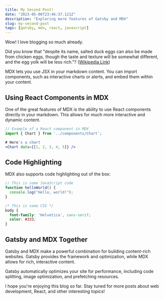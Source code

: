 ```yaml
---
title: My Second Post!
date: "2023-05-06T23:46:37.121Z"
description: "Exploring more features of Gatsby and MDX"
slug: my-second-post
tags: [gatsby, mdx, react, javascript]
---
```


Wow! I love blogging so much already.

Did you know that "despite its name, salted duck eggs can also be made from
chicken eggs, though the taste and texture will be somewhat different, and the
egg yolk will be less rich."?
([Wikipedia Link](https://en.wikipedia.org/wiki/Salted_duck_egg))

<Panel type="info" title="MDX Features">
  MDX lets you use JSX in your markdown content. You can import components, such as interactive charts or alerts, and embed them within your content.
</Panel>

## Using React Components in MDX

One of the great features of MDX is the ability to use React components directly in your markdown. This allows for much more interactive and dynamic content.

```jsx
// Example of a React component in MDX
import { Chart } from '../components/Chart';

# Here's a chart
<Chart data={[1, 2, 3, 4, 5]} />
```

## Code Highlighting

MDX also supports code highlighting out of the box:

```javascript
// This is some JavaScript code
function helloWorld() {
  console.log("Hello, world!");
}
```

```css
/* This is some CSS */
body {
  font-family: 'Helvetica', sans-serif;
  color: #333;
}
```

## Gatsby and MDX Together

Gatsby and MDX make a powerful combination for building content-rich websites. Gatsby provides the framework and optimization, while MDX allows for rich, interactive content.

<Panel type="success" title="Performance Tip">
  Gatsby automatically optimizes your site for performance, including code splitting, image optimization, and prefetching resources.
</Panel>

I hope you're enjoying this blog so far. Stay tuned for more posts about web development, React, and other interesting topics! 
